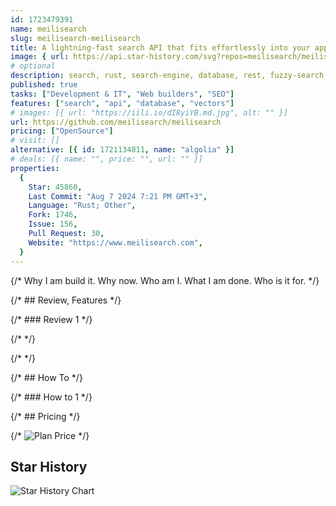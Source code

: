 ```yaml
---
id: 1723479391
name: meilisearch
slug: meilisearch-meilisearch
title: A lightning-fast search API that fits effortlessly into your apps, websites, and workflow
image: { url: https://api.star-history.com/svg?repos=meilisearch/meilisearch }
# optional
description: search, rust, search-engine, database, rest, fuzzy-search, synonyms, full-text-search, vectors, instantsearch, enterprise-search, geosearch, typo-tolerance, site-search, faceting, search-as-you-type, app-search, vector-database, hybrid-search,  ,
published: true
tasks: ["Development & IT", "Web builders", "SEO"]
features: ["search", "api", "database", "vectors"]
# images: [{ url: "https://iili.io/dI8yiYB.md.jpg", alt: "" }]
url: https://github.com/meilisearch/meilisearch
pricing: ["OpenSource"]
# visit: []
alternative: [{ id: 1721134811, name: "algolia" }]
# deals: [{ name: "", price: "", url: "" }]
properties:
  {
    Star: 45860,
    Last Commit: "Aug 7 2024 7:21 PM GMT+3",
    Language: "Rust; Other",
    Fork: 1746,
    Issue: 156,
    Pull Request: 30,
    Website: "https://www.meilisearch.com",
  }
---
```


{/* Why I am build it. Why now. Who am I. What I am done. Who is it for. */}

{/* ## Review, Features */}

{/* ### Review 1 */}

{/* <DetailYoutube videoId="" startTime={0} /> */}

{/* <Twitters ids=[] /> */}

{/* ## How To */}

{/* ### How to 1 */}

{/* ## Pricing */}

{/* <Img src="" alt="Plan Price" /> */}

## Star History

![Star History Chart](https://api.star-history.com/svg?repos=meilisearch/meilisearch)
